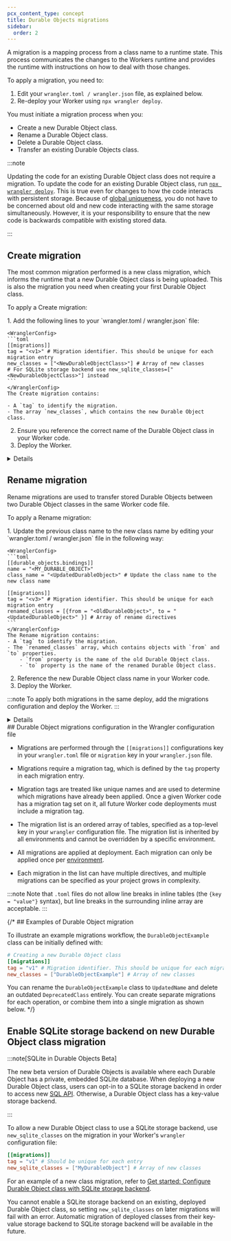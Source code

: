 ```yaml
---
pcx_content_type: concept
title: Durable Objects migrations
sidebar:
  order: 2
---
```



A migration is a mapping process from a class name to a runtime state. This process communicates the changes to the Workers runtime and provides the runtime with instructions on how to deal with those changes.

To apply a migration, you need to:

1. Edit your `wrangler.toml / wrangler.json` file, as explained below.
2. Re-deploy your Worker using `npx wrangler deploy`.

You must initiate a migration process when you:

- Create a new <GlossaryTooltip term="Durable Object class">Durable Object class</GlossaryTooltip>.
- Rename a Durable Object class.
- Delete a Durable Object class.
- Transfer an existing Durable Objects class.

:::note

Updating the code for an existing Durable Object class does not require a migration. To update the code for an existing Durable Object class, run [`npx wrangler deploy`](/workers/wrangler/commands/#deploy). This is true even for changes to how the code interacts with persistent storage. Because of [global uniqueness](/durable-objects/platform/known-issues/#global-uniqueness), you do not have to be concerned about old and new code interacting with the same storage simultaneously. However, it is your responsibility to ensure that the new code is backwards compatible with existing stored data.

:::

## Create migration

The most common migration performed is a new class migration, which informs the runtime that a new Durable Object class is being uploaded. This is also the migration you need when creating your first Durable Object class.

To apply a Create migration:

<Steps>
1. Add the following lines to your `wrangler.toml / wrangler.json` file:

	<WranglerConfig>
	```toml
	[[migrations]]
	tag = "<v1>" # Migration identifier. This should be unique for each migration entry
	new_classes = ["<NewDurableObjectClass>"] # Array of new classes
	# For SQLite storage backend use new_sqlite_classes=["<NewDurableObjectClass>"] instead
	```
	</WranglerConfig>
	The Create migration contains:

	- A `tag` to identify the migration.
	- The array `new_classes`, which contains the new Durable Object class.

2. Ensure you reference the correct name of the Durable Object class in your Worker code.
3. Deploy the Worker.
</Steps>

<Details header="Create migration example">

To create a new Durable Object binding `DURABLE_OBJECT_A`, your `wrangler.toml / wrangler.json` file should look like the following:

<WranglerConfig>
```toml
# Creating a new Durable Object class
[[durable_objects.bindings]]
name = "DURABLE_OBJECT_A"
class_name = "DurableObjectAClass"

# Add the lines below for a Create migration.
[[migrations]]
tag = "v1"
new_classes = ["DurableObjectAClass"]
```
</WranglerConfig>

</Details>

## Delete migration

Running a Delete migration will delete all Durable Objects associated with the deleted class, including all of their stored data.

- Do not run a Delete migration on a class without first ensuring that you are not relying on the Durable Objects within that Worker anymore, that is, first remove the binding from the Worker.
- Copy any important data to some other location before deleting.
- You do not have to run a Delete migration on a class that was renamed or transferred.

To apply a Delete migration:

<Steps>
1. Remove the binding for the class you wish to delete from the `wrangler.toml / wrangler.json` file.
2. Remove references for the class you wish to delete from your Worker code.
3. Add the following lines to your `wrangler.toml / wrangler.json` file.

	<WranglerConfig>
	```toml
	[[migrations]]
	tag = "<v2>" # Migration identifier. This should be unique for each migration entry
	deleted_classes = ["<ClassToDelete>"] # Array of deleted class names
	```
	</WranglerConfig>
	The Delete migration contains:

	- A `tag` to identify the migration.
	- The array `deleted_classes`, which contains the deleted Durable Object classes.
4. Deploy the Worker.
</Steps>

<Details header = "Delete migration example">
To delete a Durable Object binding `DEPRECATED_OBJECT`, your `wrangler.toml / wrangler.json` file should look like the following:

<WranglerConfig>
```toml
# Remove the binding for the DeprecatedObjectClass DO
#[[durable_objects.bindings]]
#name = "DEPRECATED_OBJECT"
#class_name = "DeprecatedObjectClass"

[[migrations]]
tag = "v3" # Should be unique for each entry
deleted_classes = ["DeprecatedObjectClass"] # Array of new classes
```
</WranglerConfig>
</Details>

## Rename migration

Rename migrations are used to transfer stored Durable Objects between two Durable Object classes in the same Worker code file.

To apply a Rename migration:

<Steps>
1. Update the previous class name to the new class name by editing your `wrangler.toml / wrangler.json` file in the following way:

	<WranglerConfig>
	```toml
	[[durable_objects.bindings]]
	name = "<MY_DURABLE_OBJECT>"
	class_name = "<UpdatedDurableObject>" # Update the class name to the new class name

	[[migrations]]
	tag = "<v3>" # Migration identifier. This should be unique for each migration entry
	renamed_classes = [{from = "<OldDurableObject>", to = "<UpdatedDurableObject>" }] # Array of rename directives
	```
	</WranglerConfig>
	The Rename migration contains:
	- A `tag` to identify the migration.
	- The `renamed_classes` array, which contains objects with `from` and `to` properties.
		- `from` property is the name of the old Durable Object class.
		- `to` property is the name of the renamed Durable Object class.
2. Reference the new Durable Object class name in your Worker code.
3. Deploy the Worker.
</Steps>

:::note
To apply both migrations in the same deploy, add the migrations configuration and deploy the Worker.
:::

<Details header = "Rename migration example">

To rename a Durable Object class, from `OldName` to `UpdatedName`, your `wrangler.toml / wrangler.json` file should look like the following:

<WranglerConfig>
```toml
# Before deleting the `DeprecatedClass` remove the binding for the `DeprecatedClass`.
# Update the binding for the `DurableObjectExample` to the new class name `UpdatedName`.
[[durable_objects.bindings]]
name = "MY_DURABLE_OBJECT"
class_name = "UpdatedName"

# Renaming classes
[[migrations]]
tag = "v3"
renamed_classes = [{from = "OldName", to = "UpdatedName" }] # Array of rename directives
```
</WranglerConfig>

</Details>

## Transfer migration

Transfer migrations are used to transfer stored Durable Objects between two Durable Object classes in different Worker code files.

If you want to transfer stored Durable Objects between two Durable Object classes in the same Worker code file, use [Rename migrations](#rename-migration) instead.

:::note
Do not run a [Create migration](#create-migration) for the destination class before running a Transfer migration. The Transfer migration will create the destination class for you.
:::

To apply a Transfer migration:

<Steps>
1. Edit your `wrangler.toml / wrangler.json` file in the following way:

	<WranglerConfig>
	```toml
	[[durable_objects.bindings]]
	name = "<MY_DURABLE_OBJECT>"
	class_name = "<DestinationDurableObjectClass>"

	[[migrations]]
	tag = "<v4>" # Migration identifier. This should be unique for each migration entry
	transferred_classes = [{from = "<SourceDurableObjectClass>", from_script = "<SourceWorkerScript>", to = "<DestinationDurableObjectClass>" }]
	```
	</WranglerConfig>
	The Transfer migration contains:
	- A `tag` to identify the migration.
	- The `transferred_class` array, which contains objects with `from`, `from_script`, and `to` properties.
	  - `from` property is the name of the source Durable Object class.
	  - `from_script` property is the name of the source Worker script.
	  - `to` property is the name of the destination Durable Object class.
2. Ensure you reference the name of the new, destination Durable Object class in your Worker code.
3. Deploy the Worker.
</Steps>

:::caution[Important]
- The destination class (the class that stored Durable Objects are being transferred to) for a Rename or Transfer migration must be exported by the deployed Worker.

- You should not create the destination Durable Object class before running a Rename or Transfer migration. The migration will create the destination class for you.

- After a Rename or Transfer migration, requests to the destination Durable Object class will have access to the source Durable Object's stored data.

- After a migration, any existing bindings to the original Durable Object class (for example, from other Workers) will automatically forward to the updated destination class. However, any Workers bound to the updated Durable Object class must update their Durable Object binding configuration in the `wrangler` configuration file for their next deployment.
:::

<Details header = "Transfer migration example">

You can transfer stored Durable Objects from `DurableObjectExample` to `TransferredClass` from a Worker script named `OldWorkerScript`. The configuration of the `wrangler.toml / wrangler.json` file for your new Worker code (destination Worker code) would look like this:

<WranglerConfig>
```toml
# destination worker
[[durable_objects.bindings]]
name = "MY_DURABLE_OBJECT"
class_name = "TransferredClass"

# Transferring class
[[migrations]]
tag = "v4"
transferred_classes = [{from = "DurableObjectExample", from_script = "OldWorkerScript", to = "TransferredClass" }]
```
</WranglerConfig>

</Details>
## Durable Object migrations configuration in the Wrangler configuration file

- Migrations are performed through the `[[migrations]]` configurations key in your `wrangler.toml` file or `migration` key in your `wrangler.json` file.

- Migrations require a migration tag, which is defined by the `tag` property in each migration entry.

- Migration tags are treated like unique names and are used to determine which migrations have already been applied. Once a given Worker code has a migration tag set on it, all future Worker code deployments must include a migration tag.

- The migration list is an ordered array of tables, specified as a top-level key in your `wrangler` configuration file. The migration list is inherited by all environments and cannot be overridden by a specific environment.

- All migrations are applied at deployment. Each migration can only be applied once per [environment](/durable-objects/reference/environments/).

- Each migration in the list can have multiple directives, and multiple migrations can be specified as your project grows in complexity.

:::note
Note that `.toml` files do not allow line breaks in inline tables (the `{key = "value"}` syntax), but line breaks in the surrounding inline array are acceptable.
:::

{/* ## Examples of Durable Object migration

To illustrate an example migrations workflow, the `DurableObjectExample` class can be initially defined with:

<WranglerConfig>

```toml
# Creating a new Durable Object class
[[migrations]]
tag = "v1" # Migration identifier. This should be unique for each migration entry
new_classes = ["DurableObjectExample"] # Array of new classes
```

</WranglerConfig>

You can rename the `DurableObjectExample` class to `UpdatedName` and delete an outdated `DeprecatedClass` entirely. You can create separate migrations for each operation, or combine them into a single migration as shown below. */}

## Enable SQLite storage backend on new Durable Object class migration

:::note[SQLite in Durable Objects Beta]

The new beta version of Durable Objects is available where each Durable Object has a private, embedded SQLite database. When deploying a new Durable Object class, users can opt-in to a SQLite storage backend in order to access new [SQL API](/durable-objects/api/sql-storage/#exec). Otherwise, a Durable Object class has a key-value storage backend.

:::

To allow a new Durable Object class to use a SQLite storage backend, use `new_sqlite_classes` on the migration in your Worker's `wrangler` configuration file:

<WranglerConfig>

```toml
[[migrations]]
tag = "v1" # Should be unique for each entry
new_sqlite_classes = ["MyDurableObject"] # Array of new classes
```

</WranglerConfig>

For an example of a new class migration, refer to [Get started: Configure Durable Object class with SQLite storage backend](/durable-objects/get-started/tutorial-with-sql-api/#6-configure-durable-object-class-with-sqlite-storage-backend).

You cannot enable a SQLite storage backend on an existing, deployed Durable Object class, so setting `new_sqlite_classes` on later migrations will fail with an error. Automatic migration of deployed classes from their key-value storage backend to SQLite storage backend will be available in the future.
